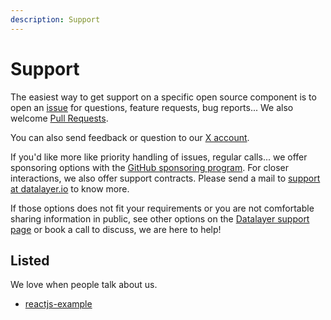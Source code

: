 ```yaml
---
description: Support
---
```



# Support

The easiest way to get support on a specific open source component is to open an [issue](https://github.com/datalayer/jupyter-ui/issues) for questions, feature requests, bug reports... We also welcome [Pull Requests](https://github.com/datalayer/jupyter-ui/pulls).

You can also send feedback or question to our [X account](https://x.com/DatalayerIO).

If you'd like more like priority handling of issues, regular calls... we offer sponsoring options with the [GitHub sponsoring program](https://github.com/sponsors/datalayer). For closer interactions, we also offer support contracts. Please send a mail to <a href="mailto:support@datalayer.io?subject=Please contact me for support&body=I'd like to know more about your support options.">support at datalayer.io</a> to know more.

If those options does not fit your requirements or you are not comfortable sharing information in public, see other options on the [Datalayer support page](https://datalayer.tech/docs/services/support) or book a call to discuss, we are here to help!

<InlineWidget url="https://calendly.com/eric-charles" />

## Listed

We love when people talk about us.

- [reactjs-example](https://reactjsexample.com/react-components-compatible-with-the-jupyter-ecosystem-to-create-your-own-custom-data-product)
